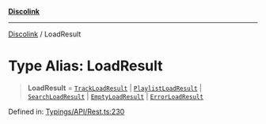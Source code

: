 [**Discolink**](../README.md)

***

[Discolink](../globals.md) / LoadResult

# Type Alias: LoadResult

> **LoadResult** = [`TrackLoadResult`](../interfaces/TrackLoadResult.md) \| [`PlaylistLoadResult`](../interfaces/PlaylistLoadResult.md) \| [`SearchLoadResult`](../interfaces/SearchLoadResult.md) \| [`EmptyLoadResult`](../interfaces/EmptyLoadResult.md) \| [`ErrorLoadResult`](../interfaces/ErrorLoadResult.md)

Defined in: [Typings/API/Rest.ts:230](https://github.com/Archayu/discolink/blob/ddfd70ea55cc6996bf3567765f64fb3824cd3f79/src/Typings/API/Rest.ts#L230)
